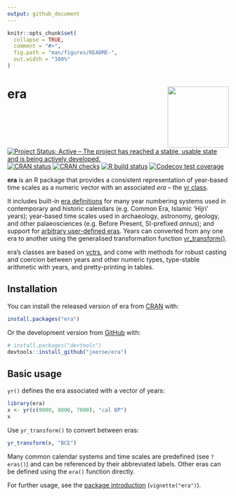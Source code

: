 ```yaml
---
output: github_document
---
```


<!-- README.md is generated from README.Rmd. Please edit that file -->

```r
knitr::opts_chunk$set(
  collapse = TRUE,
  comment = "#>",
  fig.path = "man/figures/README-",
  out.width = "100%"
)
```

# era <a href='https://era.joeroe.io'><img src='man/figures/logo.svg' align="right" style="float: right; height: 139px" /></a>

<!-- badges: start -->
[![Project Status: Active – The project has reached a stable, usable state and is being actively developed.](https://www.repostatus.org/badges/latest/active.svg)](https://www.repostatus.org/#active)
[![CRAN status](https://www.r-pkg.org/badges/version/era)](https://CRAN.R-project.org/package=era)
[![CRAN checks](https://cranchecks.info/badges/worst/era)](https://cranchecks.info/pkgs/era)
[![R build status](https://github.com/joeroe/era/workflows/R-CMD-check/badge.svg)](https://github.com/joeroe/era/actions)
[![Codecov test coverage](https://codecov.io/gh/joeroe/era/branch/master/graph/badge.svg)](https://app.codecov.io/gh/joeroe/era?branch=master)
<!-- badges: end -->

**era** is an R package that provides a consistent representation of year-based time scales as a numeric vector with an associated *era* – the [yr class](https://era.joeroe.io/reference/yr.html).

It includes built-in [era definitions](https://era.joeroe.io/reference/eras.html) for many year numbering systems used in contemporary and historic calendars  (e.g. Common Era, Islamic 'Hijri' years); year-based time scales used in archaeology, astronomy, geology, and other palaeosciences (e.g.  Before Present, SI-prefixed *annus*); and support for [arbitrary user-defined eras](https://era.joeroe.io/reference/era.html). Years can converted from any one era to another using the generalised  transformation function [yr_transform()](https://era.joeroe.io/reference/yr_transform.html).

era's classes are based on [vctrs](https://vctrs.r-lib.org/), and come with methods for robust casting and coercion between years and other numeric types, type-stable arithmetic with years, and pretty-printing in tables.

## Installation

You can install the released version of era from [CRAN](https://CRAN.R-project.org) with:

```r
install.packages("era")
```

Or the development version from [GitHub](https://github.com/) with:

```r
# install.packages("devtools")
devtools::install_github("joeroe/era")
```

## Basic usage

`yr()` defines the era associated with a vector of years:

```r
library(era)
x <- yr(c(9000, 8000, 7000), "cal BP")
x
```


Use `yr_transform()` to convert between eras:

```r
yr_transform(x, "BCE")
```

Many common calendar systems and time scales are predefined (see `?eras()`) and can be referenced by their abbreviated labels.
Other eras can be defined using the `era()` function directly.

For further usage, see the [package introduction](https://era.joeroe.io/articles/era.html) (`vignette("era")`).
